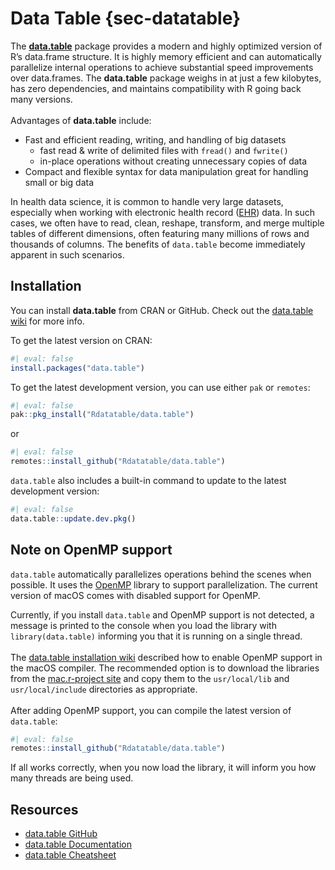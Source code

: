 # Data Table {sec-datatable}

The [**data.table**](https://github.com/Rdatatable/data.table) package provides 
a modern and highly optimized version of R's data.frame structure. It is highly 
memory efficient and can automatically parallelize internal operations to 
achieve substantial speed improvements over data.frames. The **data.table** 
package weighs in at just a few kilobytes, has zero dependencies, and maintains 
compatibility with R going back many versions.
<br><br>
Advantages of **data.table** include:

- Fast and efficient reading, writing, and handling of big datasets
    - fast read & write of delimited files with `fread()` and `fwrite()`
    - in-place operations without creating unnecessary copies of data
- Compact and flexible syntax for data manipulation great for handling small or big data

In health data science, it is common to handle very large datasets, especially 
when working with electronic health record 
([EHR](https://en.wikipedia.org/wiki/Electronic_health_record){target="_blank"}) 
data. In such cases, we often have to read, clean, reshape, transform, and merge
multiple tables of different dimensions, often featuring many millions of rows
and thousands of columns. The benefits of `data.table` become immediately 
apparent in such scenarios.

## Installation {#dtinstallation}

You can install **data.table** from CRAN or GitHub. Check out the 
[data.table wiki](https://github.com/Rdatatable/data.table/wiki/Installation) 
for more info.

<!-- FIXME: Does the read of the book really need to know how to install the development version? /HB 2023-09-27 -->

To get the latest version on CRAN:

```r
#| eval: false
install.packages("data.table")
```

To get the latest development version, you can use either `pak` or `remotes`:

```r
#| eval: false
pak::pkg_install("Rdatatable/data.table")
```

or

```r
#| eval: false
remotes::install_github("Rdatatable/data.table")
```

`data.table` also includes a built-in command to update to the latest 
development version:

```r
#| eval: false
data.table::update.dev.pkg()
```

## Note on OpenMP support

`data.table` automatically parallelizes operations behind the scenes when 
possible. It uses the [OpenMP](https://www.openmp.org/) library to support
parallelization. The current version of macOS comes with disabled support for
OpenMP. 

Currently, if you install `data.table` and OpenMP support is not detected,
a message is printed to the console when you load the library with
`library(data.table)` informing you that it is running on a single thread.
<br><br>
The 
[data.table installation wiki](https://github.com/Rdatatable/data.table/wiki/Installation#openmp-enabled-compiler-for-mac) described how to enable OpenMP
support in the macOS compiler. The recommended option is to download the
libraries from the [mac.r-project site](https://mac.r-project.org/openmp/) and
copy them to the `usr/local/lib` and `usr/local/include` directories as 
appropriate.
<br><br>
After adding OpenMP support, you can compile the latest version of `data.table`:

```r
#| eval: false
remotes::install_github("Rdatatable/data.table")
```

If all works correctly, when you now load the library, it will inform you
how many threads are being used.

## Resources {#dtresources}

- [data.table GitHub](https://github.com/Rdatatable/data.table)
- [data.table Documentation](https://rdatatable.gitlab.io/data.table/)
- [data.table Cheatsheet](https://raw.githubusercontent.com/rstudio/cheatsheets/master/datatable.pdf)
